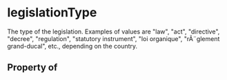 # legislationType

The type of the legislation. Examples of values are "law", "act", "directive", "decree", "regulation", "statutory instrument", "loi organique", "rÃ¨glement grand-ducal", etc., depending on the country.

## Property of



